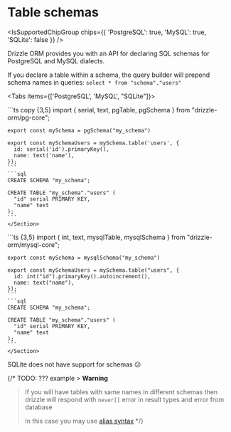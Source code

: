
# Table schemas

<IsSupportedChipGroup chips={{ 'PostgreSQL': true, 'MySQL': true, 'SQLite': false }} />

Drizzle ORM provides you with an API for declaring SQL schemas for PostgreSQL and MySQL dialects.

If you declare a table within a schema, the query builder will prepend schema names in queries: `select * from "schema"."users"`

<Tabs items={['PostgreSQL', 'MySQL', "SQLite"]}>
  <Tab>
    <Section>
    ```ts copy {3,5}
    import { serial, text, pgTable, pgSchema } from "drizzle-orm/pg-core";

    export const mySchema = pgSchema("my_schema")

    export const mySchemaUsers = mySchema.table('users', {
      id: serial('id').primaryKey(),
      name: text('name'),
    });
    ```
    ```sql
    CREATE SCHEMA "my_schema";

    CREATE TABLE "my_schema"."users" (
      "id" serial PRIMARY KEY,
      "name" text
    );
    ```
    </Section>
  </Tab>
  <Tab>
    <Section>
    ```ts {3,5}
    import { int, text, mysqlTable, mysqlSchema } from "drizzle-orm/mysql-core";

    export const mySchema = mysqlSchema("my_schema")

    export const mySchemaUsers = mySchema.table("users", {
      id: int("id").primaryKey().autoincrement(),
      name: text("name"),
    });
    ```
    ```sql
    CREATE SCHEMA "my_schema";

    CREATE TABLE "my_schema"."users" (
      "id" serial PRIMARY KEY,
      "name" text
    );
    ```
    </Section>
  </Tab>
  <Tab>
  SQLite does not have support for schemas 😕
  </Tab>
</Tabs>

{/* TODO: ??? example > **Warning**
> If you will have tables with same names in different schemas then drizzle will respond with `never[]` error in result types and error from database
>
> In this case you may use [alias syntax](./joins#join-aliases-and-self-joins) */}
